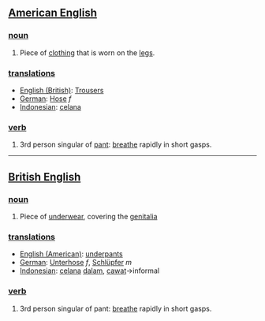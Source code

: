 ==[[American English]]==

===[[noun]]===
#Piece of [[clothing]] that is worn on the [[legs]].

===[[translation]]s===
*[[English (British)]]: [[Trousers]]
*[[German]]: [[Hose]] ''f''
*[[Indonesian]]: [[celana]]

===[[verb]]===
#3rd person singular of [[pant]]: [[breathe]] rapidly in short gasps.

----

==[[British English]]==

===[[noun]]===
#Piece of [[underwear]], covering the [[genitalia]]

===[[translation]]s===
*[[English (American)]]: [[underpants]]
*[[German]]: [[Unterhose]] ''f'', [[Schlüpfer]] ''m''
*[[Indonesian]]: [[celana]] [[dalam]], [[cawat]]→informal

===[[verb]]===
#3rd person singular of pant: [[breathe]] rapidly in short gasps.